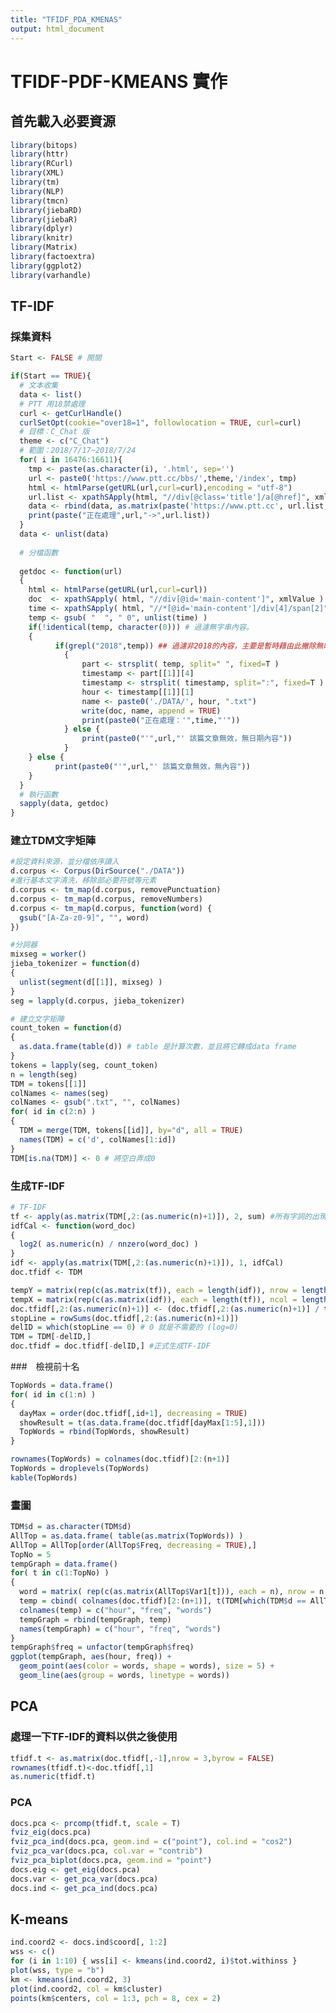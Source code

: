 ```yaml
---
title: "TFIDF_PDA_KMENAS"
output: html_document
---
```

# TFIDF-PDF-KMEANS 實作
## 首先載入必要資源

```r
library(bitops)
library(httr)
library(RCurl)
library(XML)
library(tm)
library(NLP)
library(tmcn)
library(jiebaRD)
library(jiebaR)
library(dplyr)
library(knitr)
library(Matrix)
library(factoextra)
library(ggplot2)
library(varhandle)
```

## TF-IDF
### 採集資料

```r
Start <- FALSE # 開關

if(Start == TRUE){
  # 文本收集  
  data <- list()
  # PTT 用18禁處理
  curl <- getCurlHandle()
  curlSetOpt(cookie="over18=1", followlocation = TRUE, curl=curl)
  # 目標：C_Chat 版
  theme <- c("C_Chat") 
  # 範圍：2018/7/17~2018/7/24
  for( i in 16476:16611){ 
    tmp <- paste(as.character(i), '.html', sep='')
    url <- paste0('https://www.ptt.cc/bbs/',theme,'/index', tmp)
    html <- htmlParse(getURL(url,curl=curl),encoding = "utf-8")
    url.list <- xpathSApply(html, "//div[@class='title']/a[@href]", xmlAttrs)
    data <- rbind(data, as.matrix(paste('https://www.ptt.cc', url.list, sep='')))
    print(paste("正在處理",url,"->",url.list))
  }
  data <- unlist(data)
  
  # 分檔函數
  
  getdoc <- function(url)
  {
    html <- htmlParse(getURL(url,curl=curl))
    doc  <- xpathSApply( html, "//div[@id='main-content']", xmlValue )
    time <- xpathSApply( html, "//*[@id='main-content']/div[4]/span[2]", xmlValue )
    temp <- gsub( "  ", " 0", unlist(time) )
    if(!identical(temp, character(0))) # 過濾無字串內容。
    {
          if(grepl("2018",temp)) ## 過濾非2018的內容，主要是暫時藉由此撇除無時間之資料。
            { 
                part <- strsplit( temp, split=" ", fixed=T )
                timestamp <- part[[1]][4]
                timestamp <- strsplit( timestamp, split=":", fixed=T )
                hour <- timestamp[[1]][1]
                name <- paste0('./DATA/', hour, ".txt")
                write(doc, name, append = TRUE)
                print(paste0("正在處理：'",time,"'"))
            } else {
                print(paste0("'",url,"' 該篇文章無效，無日期內容"))
            }
    } else {
          print(paste0("'",url,"' 該篇文章無效，無內容"))
    }
  }
  # 執行函數
  sapply(data, getdoc)
}
```

### 建立TDM文字矩陣

```r
#設定資料來源，並分檔依序讀入
d.corpus <- Corpus(DirSource("./DATA"))
#進行基本文字清洗，移除部必要符號等元素
d.corpus <- tm_map(d.corpus, removePunctuation)
d.corpus <- tm_map(d.corpus, removeNumbers)
d.corpus <- tm_map(d.corpus, function(word) {
  gsub("[A-Za-z0-9]", "", word)
})

#分詞器
mixseg = worker()
jieba_tokenizer = function(d)
{
  unlist(segment(d[[1]], mixseg) )
}
seg = lapply(d.corpus, jieba_tokenizer)

# 建立文字矩陣
count_token = function(d)
{
  as.data.frame(table(d)) # table 是計算次數，並且將它轉成data frame
}
tokens = lapply(seg, count_token)
n = length(seg)
TDM = tokens[[1]]
colNames <- names(seg)
colNames <- gsub(".txt", "", colNames)
for( id in c(2:n) )
{
  TDM = merge(TDM, tokens[[id]], by="d", all = TRUE)
  names(TDM) = c('d', colNames[1:id])
}
TDM[is.na(TDM)] <- 0 # 將空白弄成0
```

### 生成TF-IDF

```r
# TF-IDF
tf <- apply(as.matrix(TDM[,2:(as.numeric(n)+1)]), 2, sum) #所有字詞的出現次數和
idfCal <- function(word_doc)
{ 
  log2( as.numeric(n) / nnzero(word_doc) ) 
}
idf <- apply(as.matrix(TDM[,2:(as.numeric(n)+1)]), 1, idfCal)
doc.tfidf <- TDM

tempY = matrix(rep(c(as.matrix(tf)), each = length(idf)), nrow = length(idf))
tempX = matrix(rep(c(as.matrix(idf)), each = length(tf)), ncol = length(tf), byrow = TRUE)
doc.tfidf[,2:(as.numeric(n)+1)] <- (doc.tfidf[,2:(as.numeric(n)+1)] / tempY) * tempX
stopLine = rowSums(doc.tfidf[,2:(as.numeric(n)+1)])
delID = which(stopLine == 0) # 0 就是不需要的 (log=0)
TDM = TDM[-delID,]
doc.tfidf = doc.tfidf[-delID,] #正式生成TF-IDF
```

###　檢視前十名

```r
TopWords = data.frame()
for( id in c(1:n) )
{
  dayMax = order(doc.tfidf[,id+1], decreasing = TRUE)
  showResult = t(as.data.frame(doc.tfidf[dayMax[1:5],1]))
  TopWords = rbind(TopWords, showResult)
}

rownames(TopWords) = colnames(doc.tfidf)[2:(n+1)]
TopWords = droplevels(TopWords)
kable(TopWords)
```

### 畫圖

```r
TDM$d = as.character(TDM$d)
AllTop = as.data.frame( table(as.matrix(TopWords)) )
AllTop = AllTop[order(AllTop$Freq, decreasing = TRUE),]
TopNo = 5
tempGraph = data.frame()
for( t in c(1:TopNo) )
{
  word = matrix( rep(c(as.matrix(AllTop$Var1[t])), each = n), nrow = n )
  temp = cbind( colnames(doc.tfidf)[2:(n+1)], t(TDM[which(TDM$d == AllTop$Var1[t]), 2:(n+1)]), word )
  colnames(temp) = c("hour", "freq", "words")
  tempGraph = rbind(tempGraph, temp)
  names(tempGraph) = c("hour", "freq", "words")
}
tempGraph$freq = unfactor(tempGraph$freq)
ggplot(tempGraph, aes(hour, freq)) + 
  geom_point(aes(color = words, shape = words), size = 5) +
  geom_line(aes(group = words, linetype = words))
```


## PCA
### 處理一下TF-IDF的資料以供之後使用

```r
tfidf.t <- as.matrix(doc.tfidf[,-1],nrow = 3,byrow = FALSE)
rownames(tfidf.t)<-doc.tfidf[,1]
as.numeric(tfidf.t)
```
### PCA
```r
docs.pca <- prcomp(tfidf.t, scale = T)
fviz_eig(docs.pca)
fviz_pca_ind(docs.pca, geom.ind = c("point"), col.ind = "cos2")
fviz_pca_var(docs.pca, col.var = "contrib")
fviz_pca_biplot(docs.pca, geom.ind = "point")
docs.eig <- get_eig(docs.pca)
docs.var <- get_pca_var(docs.pca)
docs.ind <- get_pca_ind(docs.pca)
```
## K-means
```r
ind.coord2 <- docs.ind$coord[, 1:2]
wss <- c()
for (i in 1:10) { wss[i] <- kmeans(ind.coord2, i)$tot.withinss }
plot(wss, type = "b")
km <- kmeans(ind.coord2, 3)
plot(ind.coord2, col = km$cluster)
points(km$centers, col = 1:3, pch = 8, cex = 2)

```

